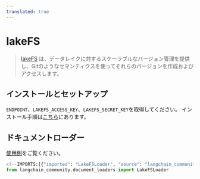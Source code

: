 ```yaml
---
translated: true
---
```


# lakeFS

>[lakeFS](https://docs.lakefs.io/) は、データレイクに対するスケーラブルなバージョン管理を提供し、Gitのようなセマンティクスを使ってそれらのバージョンを作成およびアクセスします。

## インストールとセットアップ

`ENDPOINT`、`LAKEFS_ACCESS_KEY`、`LAKEFS_SECRET_KEY`を取得してください。
インストール手順は[こちら](https://docs.lakefs.io/quickstart/launch.html)にあります。

## ドキュメントローダー

[使用例](/docs/integrations/document_loaders/lakefs)をご覧ください。

```python
<!--IMPORTS:[{"imported": "LakeFSLoader", "source": "langchain_community.document_loaders", "docs": "https://api.python.langchain.com/en/latest/document_loaders/langchain_community.document_loaders.lakefs.LakeFSLoader.html", "title": "lakeFS"}]-->
from langchain_community.document_loaders import LakeFSLoader
```
